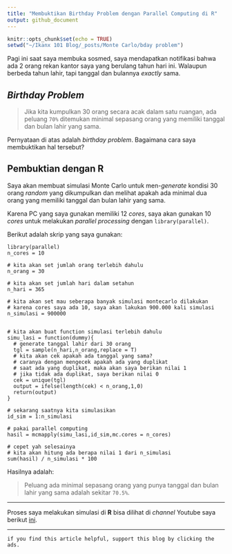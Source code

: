```yaml
---
title: "Membuktikan Birthday Problem dengan Parallel Computing di R"
output: github_document
---
```


```r
knitr::opts_chunk$set(echo = TRUE)
setwd("~/Ikanx 101 Blog/_posts/Monte Carlo/bday problem")
```

Pagi ini saat saya membuka sosmed, saya mendapatkan notifikasi bahwa ada 2 orang rekan kantor saya yang berulang tahun hari ini. Walaupun berbeda tahun lahir, tapi tanggal dan bulannya _exactly_ sama.

## _Birthday Problem_

> Jika kita kumpulkan 30 orang secara acak dalam satu ruangan, ada peluang `70%` ditemukan minimal sepasang orang yang memiliki tanggal dan bulan lahir yang sama.

Pernyataan di atas adalah _birthday problem_. Bagaimana cara saya membuktikan hal tersebut?

## Pembuktian dengan __R__

Saya akan membuat simulasi Monte Carlo untuk men-_generate_ kondisi 30 orang _random_ yang dikumpulkan dan melihat apakah ada minimal dua orang yang memiliki tanggal dan bulan lahir yang sama.

Karena PC yang saya gunakan memiliki 12 _cores_, saya akan gunakan 10 _cores_ untuk melakukan _parallel processing_ dengan `library(parallel)`.

Berikut adalah skrip yang saya gunakan:

```
library(parallel)
n_cores = 10

# kita akan set jumlah orang terlebih dahulu
n_orang = 30

# kita akan set jumlah hari dalam setahun
n_hari = 365

# kita akan set mau seberapa banyak simulasi montecarlo dilakukan
# karena cores saya ada 10, saya akan lakukan 900.000 kali simulasi
n_simulasi = 900000


# kita akan buat function simulasi terlebih dahulu
simu_lasi = function(dummy){
  # generate tanggal lahir dari 30 orang
  tgl = sample(n_hari,n_orang,replace = T)
  # kita akan cek apakah ada tanggal yang sama?
  # caranya dengan mengecek apakah ada yang duplikat
  # saat ada yang duplikat, maka akan saya berikan nilai 1
  # jika tidak ada duplikat, saya berikan nilai 0
  cek = unique(tgl)
  output = ifelse(length(cek) < n_orang,1,0)
  return(output)
}

# sekarang saatnya kita simulasikan
id_sim = 1:n_simulasi

# pakai parallel computing
hasil = mcmapply(simu_lasi,id_sim,mc.cores = n_cores)

# cepet yah selesainya
# kita akan hitung ada berapa nilai 1 dari n_simulasi
sum(hasil) / n_simulasi * 100
```

Hasilnya adalah:

> Peluang ada minimal sepasang orang yang punya tanggal dan bulan lahir yang sama adalah sekitar `70.5%`.

---

Proses saya melakukan simulasi di __R__ bisa dilihat di _channel_ Youtube saya berikut [ini](https://youtu.be/W3lAoSHIL3I).

---

`if you find this article helpful, support this blog by clicking the ads.`
